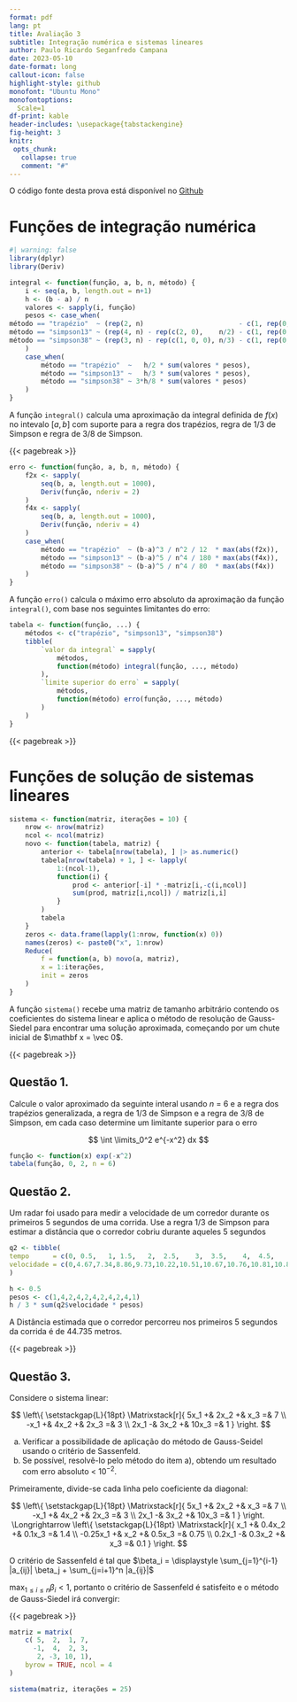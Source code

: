 ```yaml
---
format: pdf
lang: pt
title: Avaliação 3
subtitle: Integração numérica e sistemas lineares
author: Paulo Ricardo Seganfredo Campana
date: 2023-05-10
date-format: long
callout-icon: false
highlight-style: github
monofont: "Ubuntu Mono"
monofontoptions: 
  Scale=1
df-print: kable
header-includes: \usepackage{tabstackengine}
fig-height: 3
knitr: 
 opts_chunk: 
   collapse: true
   comment: "#"
---
```


::: hidden
\pagestyle{empty}
\thispagestyle{empty}
:::

O código fonte desta prova está disponível no [Github](https://github.com/PauloCampana/UFPB/blob/main/P4/numérico/prova3/prova3.qmd)

# Funções de integração numérica

```r
#| warning: false
library(dplyr)
library(Deriv)
```

```r
integral <- function(função, a, b, n, método) {
    i <- seq(a, b, length.out = n+1)
    h <- (b - a) / n
    valores <- sapply(i, função)
    pesos <- case_when(
método == "trapézio"  ~ (rep(2, n)                        - c(1, rep(0, n-1))) |> c(1),
método == "simpson13" ~ (rep(4, n) - rep(c(2, 0),    n/2) - c(1, rep(0, n-1))) |> c(1),
método == "simpson38" ~ (rep(3, n) - rep(c(1, 0, 0), n/3) - c(1, rep(0, n-1))) |> c(1)
    )
    case_when(
        método == "trapézio"  ~   h/2 * sum(valores * pesos),
        método == "simpson13" ~   h/3 * sum(valores * pesos),
        método == "simpson38" ~ 3*h/8 * sum(valores * pesos)
    )
}
```

A função `integral()` calcula uma aproximação da integral definida de $f(x)$ no intevalo $[a,b]$ com suporte para a regra dos trapézios, regra de 1/3 de Simpson e regra de 3/8 de Simpson.

{{< pagebreak >}}

```r
erro <- function(função, a, b, n, método) {
    f2x <- sapply(
        seq(b, a, length.out = 1000),
        Deriv(função, nderiv = 2)
    )
    f4x <- sapply(
        seq(b, a, length.out = 1000),
        Deriv(função, nderiv = 4)
    )
    case_when(
        método == "trapézio"  ~ (b-a)^3 / n^2 / 12  * max(abs(f2x)),
        método == "simpson13" ~ (b-a)^5 / n^4 / 180 * max(abs(f4x)),
        método == "simpson38" ~ (b-a)^5 / n^4 / 80  * max(abs(f4x))
    )
}
```

A função `erro()` calcula o máximo erro absoluto da aproximação da função `integral()`, com base nos seguintes limitantes do erro:

\begin{align*}
    \text{regra dos trapézios:}     \quad & |E| \leqslant \dfrac{(b - a)^3}{12 n^2} \max_{a \leqslant x \leqslant b} \left| f^{(2)}(x) \right| \\
    \text{regra de 1/3 de Simpson:} \quad & |E| \leqslant \dfrac{(b - a)^5}{180 n^4} \max_{a \leqslant x \leqslant b} \left| f^{(4)}(x) \right| \\
    \text{regra de 3/8 de Simpson:} \quad & |E| \leqslant \dfrac{(b - a)^5}{80 n^4} \max_{a \leqslant x \leqslant b} \left| f^{(4)}(x) \right| 
\end{align*}

```r
tabela <- function(função, ...) {
    métodos <- c("trapézio", "simpson13", "simpson38")
    tibble(
        `valor da integral` = sapply(
            métodos,
            function(método) integral(função, ..., método)
        ),
        `limite superior do erro` = sapply(
            métodos,
            function(método) erro(função, ..., método)
        )
    )
}
```

{{< pagebreak >}}

# Funções de solução de sistemas lineares

```r
sistema <- function(matriz, iterações = 10) {
    nrow <- nrow(matriz)
    ncol <- ncol(matriz)
    novo <- function(tabela, matriz) {
        anterior <- tabela[nrow(tabela), ] |> as.numeric()
        tabela[nrow(tabela) + 1, ] <- lapply(
            1:(ncol-1),
            function(i) {
                prod <- anterior[-i] * -matriz[i,-c(i,ncol)]
                sum(prod, matriz[i,ncol]) / matriz[i,i]
            }
        )
        tabela
    }
    zeros <- data.frame(lapply(1:nrow, function(x) 0))
    names(zeros) <- paste0("x", 1:nrow)
    Reduce(
        f = function(a, b) novo(a, matriz),
        x = 1:iterações,
        init = zeros
    )
}
```

A função `sistema()` recebe uma matriz de tamanho arbitrário contendo os coeficientes do sistema linear e aplica o método de resolução de Gauss-Siedel para encontrar uma solução aproximada, começando por um chute inicial de $\mathbf x = \vec 0$.

{{< pagebreak >}}

::: {.callout-important}

# **Questão 1.**
Calcule o valor aproximado da seguinte interal usando $n$ = 6 e a regra dos trapézios generalizada, a regra de 1/3 de Simpson e a regra de 3/8 de Simpson, em cada caso determine um limitante superior para o erro

$$
\int \limits_0^2 e^{-x^2} dx
$$

:::

```r
função <- function(x) exp(-x^2)
tabela(função, 0, 2, n = 6)
```

::: {.callout-important}

# **Questão 2.**
Um radar foi usado para medir a velocidade de um corredor durante os primeiros 5 segundos de uma corrida. Use a regra 1/3 de Simpson para estimar a distância que o corredor cobriu durante aqueles 5 segundos

```r
q2 <- tibble(
tempo      = c(0, 0.5,   1, 1.5,   2,  2.5,    3,  3.5,    4,  4.5,    5),
velocidade = c(0,4.67,7.34,8.86,9.73,10.22,10.51,10.67,10.76,10.81,10.81)
)
```

:::

```r
h <- 0.5
pesos <- c(1,4,2,4,2,4,2,4,2,4,1)
h / 3 * sum(q2$velocidade * pesos)
```

A Distância estimada que o corredor percorreu nos primeiros 5 segundos da corrida é de 44.735 metros.

{{< pagebreak >}}

::: {.callout-important}

# **Questão 3.**
Considere o sistema linear:

$$
\left\{
    \setstackgap{L}{18pt}
    \Matrixstack[r]{
        5x_1 +& 2x_2 +&   x_3 =& 7 \\
        -x_1 +& 4x_2 +&  2x_3 =& 3 \\
        2x_1 -& 3x_2 +& 10x_3 =& 1
    }
\right.
$$

a) Verificar a possibilidade de aplicação do método de Gauss-Seidel usando o critério de Sassenfeld.
b) Se possível, resolvê-lo pelo método do item a), obtendo um resultado com erro absoluto < $10^{-2}$.

:::

Primeiramente, divide-se cada linha pelo coeficiente da diagonal:

$$
\left\{
    \setstackgap{L}{18pt}
    \Matrixstack[r]{
        5x_1 +& 2x_2 +&   x_3 =& 7 \\
        -x_1 +& 4x_2 +&  2x_3 =& 3 \\
        2x_1 -& 3x_2 +& 10x_3 =& 1
    }
\right. \Longrightarrow
\left\{
    \setstackgap{L}{18pt}
    \Matrixstack[r]{
             x_1 +& 0.4x_2 +& 0.1x_3 =& 1.4 \\
        -0.25x_1 +&    x_2 +& 0.5x_3 =& 0.75 \\
          0.2x_1 -& 0.3x_2 +&    x_3 =& 0.1
    }
\right.
$$

O critério de Sassenfeld é tal que $\beta_i = \displaystyle \sum_{j=1}^{i-1} |a_{ij}| \beta_j + \sum_{j=i+1}^n |a_{ij}|$

\begin{align*}
    \beta_1 = |a_{11}| + |a_{12}| &= 0.4 + 0.1 = 0.5 \\
    \beta_2 = |a_{21}| \beta_1 + |a_{23}| &= 0.25 \times 0.5 + 0.5 = 0.625 \\
    \beta_3 = |a_{31}| \beta_1 + |a_{32}| \beta_2 &= 0.2 \times 0.5 + 0.3 \times 0.625 = 0.2875
\end{align*}

$\displaystyle \max_{1 \leqslant i \leqslant n} \beta_i < 1$, portanto o critério de Sassenfeld é satisfeito e o método de Gauss-Siedel irá convergir:

{{< pagebreak >}}

```r
matriz = matrix(
    c( 5,  2,  1, 7,
      -1,  4,  2, 3,
       2, -3, 10, 1),
    byrow = TRUE, ncol = 4
)

sistema(matriz, iterações = 25)
```


